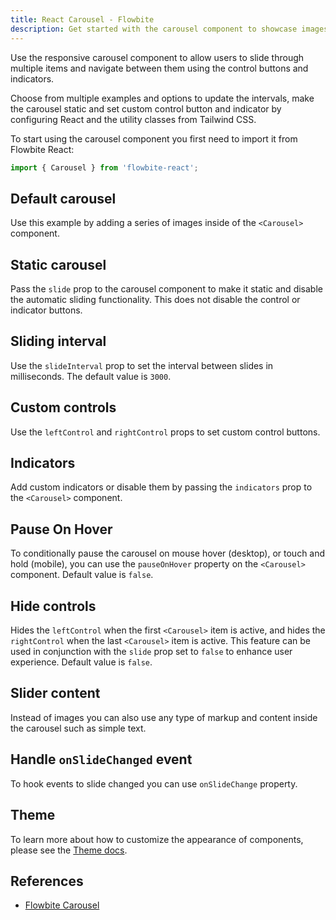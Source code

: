 ```yaml
---
title: React Carousel - Flowbite
description: Get started with the carousel component to showcase images and content and slide through them using custom controls, intervals, and indicators with React and Tailwind CSS
---
```


Use the responsive carousel component to allow users to slide through multiple items and navigate between them using the control buttons and indicators.

Choose from multiple examples and options to update the intervals, make the carousel static and set custom control button and indicator by configuring React and the utility classes from Tailwind CSS.

To start using the carousel component you first need to import it from Flowbite React:

```jsx
import { Carousel } from 'flowbite-react';
```

## Default carousel

Use this example by adding a series of images inside of the `<Carousel>` component.

<Example name="carousel.root" />

## Static carousel

Pass the `slide` prop to the carousel component to make it static and disable the automatic sliding functionality. This does not disable the control or indicator buttons.

<Example name="carousel.slide" />

## Sliding interval

Use the `slideInterval` prop to set the interval between slides in milliseconds. The default value is `3000`.

<Example name="carousel.slideInterval" />

## Custom controls

Use the `leftControl` and `rightControl` props to set custom control buttons.

<Example name="carousel.controls" />

## Indicators

Add custom indicators or disable them by passing the `indicators` prop to the `<Carousel>` component.

<Example name="carousel.indicators" />

## Pause On Hover

To conditionally pause the carousel on mouse hover (desktop), or touch and hold (mobile), you can use the `pauseOnHover` property on the `<Carousel>` component. Default value is `false`.

<Example name="carousel.pauseOnHover" />

## Hide controls

Hides the `leftControl` when the first `<Carousel>` item is active, and hides the `rightControl` when the last `<Carousel>` item is active. This feature can be used in conjunction with the `slide` prop set to `false` to enhance user experience. Default value is `false`.

<Example name="carousel.autoHideControls" />

## Slider content

Instead of images you can also use any type of markup and content inside the carousel such as simple text.

<Example name="carousel.sliderContent" />

## Handle `onSlideChanged` event

To hook events to slide changed you can use `onSlideChange` property.

<Example name="carousel.events" />

## Theme

To learn more about how to customize the appearance of components, please see the [Theme docs](/docs/customize/theme).

<Theme name="carousel" />

## References

- [Flowbite Carousel](https://flowbite.com/docs/components/carousel/)
